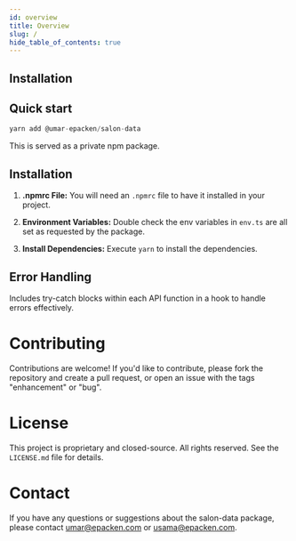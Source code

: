 ```yaml
---
id: overview
title: Overview
slug: /
hide_table_of_contents: true
---
```


## Installation

## Quick start

```ts
yarn add @umar-epacken/salon-data
```

This is served as a private npm package.

## Installation

1. **.npmrc File:** You will need an `.npmrc` file to have it installed in your project.

2. **Environment Variables:** Double check the env variables in `env.ts` are all set as requested by the package.

3. **Install Dependencies:** Execute `yarn` to install the dependencies.

## Error Handling

Includes try-catch blocks within each API function in a hook to handle errors effectively.

# Contributing

Contributions are welcome! If you'd like to contribute, please fork the repository and create a pull request, or open an issue with the tags "enhancement" or "bug".

# License

This project is proprietary and closed-source. All rights reserved. See the `LICENSE.md` file for details.

# Contact

If you have any questions or suggestions about the salon-data package, please contact [umar@epacken.com](mailto:umar@epacken.com) or [usama@epacken.com](mailto:usama@epacken.com).
